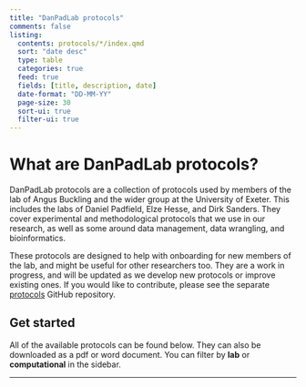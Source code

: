 ```yaml
---
title: "DanPadLab protocols"
comments: false
listing:
  contents: protocols/*/index.qmd
  sort: "date desc"
  type: table
  categories: true
  feed: true
  fields: [title, description, date]
  date-format: "DD-MM-YY"
  page-size: 30
  sort-ui: true
  filter-ui: true
---
```


# What are DanPadLab protocols?

DanPadLab protocols are a collection of protocols used by members of the lab of Angus Buckling and the wider group at the University of Exeter. This includes the labs of Daniel Padfield, Elze Hesse, and Dirk Sanders. They cover experimental
and methodological protocols that we use in our research, as well as some around data management, data wrangling, and bioinformatics.

These protocols are designed to help with onboarding for new members of the lab, and might be useful for other researchers too. They are a work in progress, and will be updated as we develop new protocols or improve existing ones. If you would like to contribute, please see the separate [protocols](https://github.com/padpadpadpad/protocols) GitHub repository. 

## Get started

All of the available protocols can be found below. They can also be downloaded as a pdf or word document. You can filter by **lab** or **computational** in the sidebar.

------------------------------------------------------------------------
